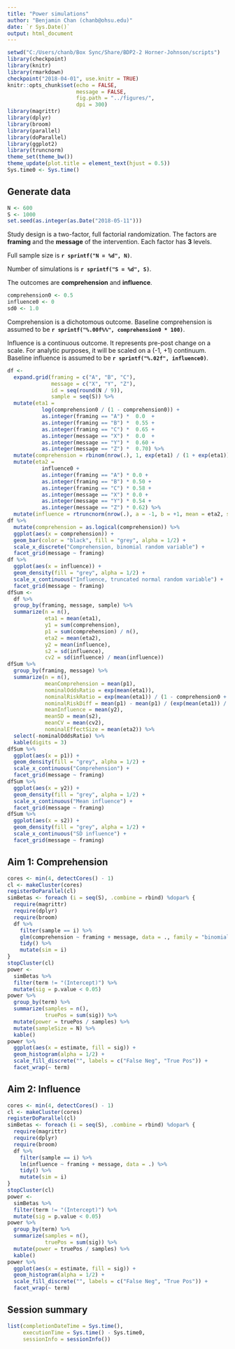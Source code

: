 ```yaml
---
title: "Power simulations"
author: "Benjamin Chan (chanb@ohsu.edu)"
date: `r Sys.Date()`
output: html_document
---
```


```r
setwd("C:/Users/chanb/Box Sync/Share/BDP2-2 Horner-Johnson/scripts")
library(checkpoint)
library(knitr)
library(rmarkdown)
checkpoint("2018-04-01", use.knitr = TRUE)
knitr::opts_chunk$set(echo = FALSE, 
                      message = FALSE, 
                      fig.path = "../figures/", 
                      dpi = 300)
library(magrittr)
library(dplyr)
library(broom)
library(parallel)
library(doParallel)
library(ggplot2)
library(truncnorm)
theme_set(theme_bw())
theme_update(plot.title = element_text(hjust = 0.5))
Sys.time0 <- Sys.time()
```

## Generate data

```r
N <- 600
S <- 1000
set.seed(as.integer(as.Date("2018-05-11")))
```

Study design is a two-factor, full factorial randomization.
The factors are **framing** and the **message** of the intervention.
Each factor has **3** levels.

Full sample size is **`r sprintf("N = %d", N)`**.

Number of simulations is **`r sprintf("S = %d", S)`**.

The outcomes are **comprehension** and **influence**.

```r
comprehension0 <- 0.5
influence0 <- 0
sd0 <- 1.0
```

Comprehension is a dichotomous outcome.
Baseline comprehension is assumed to be **`r sprintf("%.00f%%", comprehension0 * 100)`**.

Influence is a continuous outcome.
It represents pre-post change on a scale.
For analytic purposes, it will be scaled on a (-1, +1) continuum.
Baseline influence is assumed to be **`r sprintf("%.02f", influence0)`**.

```r
df <- 
  expand.grid(framing = c("A", "B", "C"),
              message = c("X", "Y", "Z"),
              id = seq(round(N / 9)),
              sample = seq(S)) %>% 
  mutate(eta1 = 
           log(comprehension0 / (1 - comprehension0)) + 
           as.integer(framing == "A") *  0.0  + 
           as.integer(framing == "B") *  0.55 + 
           as.integer(framing == "C") *  0.65 + 
           as.integer(message == "X") *  0.0  + 
           as.integer(message == "Y") *  0.60 + 
           as.integer(message == "Z") *  0.70) %>% 
  mutate(comprehension = rbinom(nrow(.), 1, exp(eta1) / (1 + exp(eta1)))) %>% 
  mutate(eta2 = 
           influence0 + 
           as.integer(framing == "A") * 0.0 + 
           as.integer(framing == "B") * 0.50 + 
           as.integer(framing == "C") * 0.58 + 
           as.integer(message == "X") * 0.0 + 
           as.integer(message == "Y") * 0.54 + 
           as.integer(message == "Z") * 0.62) %>% 
  mutate(influence = rtruncnorm(nrow(.), a = -1, b = +1, mean = eta2, sd = sd0))
df %>%
  mutate(comprehension = as.logical(comprehension)) %>% 
  ggplot(aes(x = comprehension)) +
  geom_bar(color = "black", fill = "grey", alpha = 1/2) +
  scale_x_discrete("Comprehension, binomial random variable") +
  facet_grid(message ~ framing)
df %>%
  ggplot(aes(x = influence)) +
  geom_density(fill = "grey", alpha = 1/2) +
  scale_x_continuous("Influence, truncated normal random variable") +
  facet_grid(message ~ framing)
dfSum <- 
  df %>% 
  group_by(framing, message, sample) %>% 
  summarize(n = n(),
            eta1 = mean(eta1),
            y1 = sum(comprehension),
            p1 = sum(comprehension) / n(),
            eta2 = mean(eta2),
            y2 = mean(influence),
            s2 = sd(influence),
            cv2 = sd(influence) / mean(influence))
dfSum %>% 
  group_by(framing, message) %>% 
  summarize(n = n(),
            meanComprehension = mean(p1),
            nominalOddsRatio = exp(mean(eta1)),
            nominalRiskRatio = exp(mean(eta1)) / (1 - comprehension0 + (comprehension0 * exp(mean(eta1)))),
            nominalRiskDiff = mean(p1) - mean(p1) / (exp(mean(eta1)) / (1 - comprehension0 + (comprehension0 * exp(mean(eta1))))),
            meanInfluence = mean(y2),
            meanSD = mean(s2),
            meanCV = mean(cv2),
            nominalEffectSize = mean(eta2)) %>% 
  select(-nominalOddsRatio) %>% 
  kable(digits = 3)
dfSum %>% 
  ggplot(aes(x = p1)) +
  geom_density(fill = "grey", alpha = 1/2) +
  scale_x_continuous("Comprehension") +
  facet_grid(message ~ framing)
dfSum %>% 
  ggplot(aes(x = y2)) +
  geom_density(fill = "grey", alpha = 1/2) +
  scale_x_continuous("Mean influence") +
  facet_grid(message ~ framing)
dfSum %>% 
  ggplot(aes(x = s2)) +
  geom_density(fill = "grey", alpha = 1/2) +
  scale_x_continuous("SD influence") +
  facet_grid(message ~ framing)
```

## Aim 1: Comprehension

```r
cores <- min(4, detectCores() - 1)
cl <- makeCluster(cores)
registerDoParallel(cl)
simBetas <- foreach (i = seq(S), .combine = rbind) %dopar% {
  require(magrittr)
  require(dplyr)
  require(broom)
  df %>% 
    filter(sample == i) %>% 
    glm(comprehension ~ framing + message, data = ., family = "binomial") %>% 
    tidy() %>% 
    mutate(sim = i)
}
stopCluster(cl)
power <- 
  simBetas %>% 
  filter(term != "(Intercept)") %>% 
  mutate(sig = p.value < 0.05)
power %>% 
  group_by(term) %>% 
  summarize(samples = n(),
            truePos = sum(sig)) %>% 
  mutate(power = truePos / samples) %>% 
  mutate(sampleSize = N) %>% 
  kable()
power %>% 
  ggplot(aes(x = estimate, fill = sig)) +
  geom_histogram(alpha = 1/2) +
  scale_fill_discrete("", labels = c("False Neg", "True Pos")) +
  facet_wrap(~ term)
```


## Aim 2: Influence

```r
cores <- min(4, detectCores() - 1)
cl <- makeCluster(cores)
registerDoParallel(cl)
simBetas <- foreach (i = seq(S), .combine = rbind) %dopar% {
  require(magrittr)
  require(dplyr)
  require(broom)
  df %>% 
    filter(sample == i) %>% 
    lm(influence ~ framing + message, data = .) %>% 
    tidy() %>% 
    mutate(sim = i)
}
stopCluster(cl)
power <- 
  simBetas %>% 
  filter(term != "(Intercept)") %>% 
  mutate(sig = p.value < 0.05)
power %>% 
  group_by(term) %>% 
  summarize(samples = n(),
            truePos = sum(sig)) %>% 
  mutate(power = truePos / samples) %>% 
  kable()
power %>% 
  ggplot(aes(x = estimate, fill = sig)) +
  geom_histogram(alpha = 1/2) +
  scale_fill_discrete("", labels = c("False Neg", "True Pos")) +
  facet_wrap(~ term)
```


## Session summary

```r
list(completionDateTime = Sys.time(),
     executionTime = Sys.time() - Sys.time0,
     sessionInfo = sessionInfo())
```
